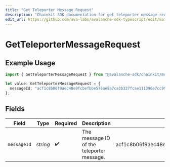 ```yaml
---
title: "Get Teleporter Message Request"
description: "Chainkit SDK documentation for get teleporter message request"
edit_url: https://github.com/ava-labs/avalanche-sdk-typescript/edit/main/chainkit/docs/models/operations/getteleportermessagerequest.md
---
```


# GetTeleporterMessageRequest

## Example Usage

```typescript
import { GetTeleporterMessageRequest } from "@avalanche-sdk/chainkit/models/operations";

let value: GetTeleporterMessageRequest = {
  messageId: "acf1c8b06f9aec48e9fcbefbbe576ae8a7ca3b327fcae111396e7cc99956674d",
};
```

## Fields

| Field                                                            | Type                                                             | Required                                                         | Description                                                      | Example                                                          |
| ---------------------------------------------------------------- | ---------------------------------------------------------------- | ---------------------------------------------------------------- | ---------------------------------------------------------------- | ---------------------------------------------------------------- |
| `messageId`                                                      | *string*                                                         | :heavy_check_mark:                                               | The message ID of the teleporter message.                        | acf1c8b06f9aec48e9fcbefbbe576ae8a7ca3b327fcae111396e7cc99956674d |
